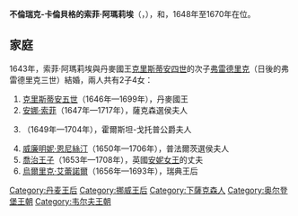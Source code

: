 {{Unreferenced|time=2020-09-29T08:23:55+00:00}}
{{Infobox royalty|consort=yes
| name         = 索菲·阿瑪莉埃
| image        = Sophieamalieluneburg queen of denmark.jpg
| succession   = 丹麥和挪威王后
| reign        = 1648年2月28日 — 1670年2月9日
| birth_date   = 1628年3月24日
| birth_place  = [[哈茨山麓黑尔茨贝格|黑爾茨貝格]]
| death_date   = {{death date and age|1685|2|20|1628|3|24|df=y}}
| death_place  = [[哥本哈根|哥本哈根]]
| burial_place = [[羅斯基勒主教座堂|羅斯基勒主教座堂]]
| house        = [[漢諾威王朝|漢諾威王朝]]
| father       = [[格奧爾格_(不倫瑞克-卡倫貝格)|不倫瑞克-卡倫貝格公爵格奧爾格]]
| mother       = [[黑森-達姆施塔特的安娜·艾蕾諾爾|黑森-達姆施塔特的安娜·艾蕾諾爾]]
| religion     = [[信義宗|信義宗]]
}}
'''不倫瑞克-卡倫貝格的索菲·阿瑪莉埃'''（{{lang-de|Sophie Amalie von Braunschweig-Calenberg}}，{{bd|1628年|3月24日|1685年|2月20日}}），{{le|丹麥王后|List of Danish consorts|丹麥}}和{{le|挪威王后|List of Norwegian consorts}}，1648年至1670年在位。

== 家庭 ==
1643年，索菲·阿瑪莉埃與丹麥國王[[克里斯蒂安四世|克里斯蒂安四世]]的次子[[弗雷德里克三世|弗雷德里克]]（日後的弗雷德里克三世）結婚，兩人共有2子4女：
# [[克里斯蒂安五世|克里斯蒂安五世]]（1646年—1699年），丹麥國王
# [[丹麥的安娜·索菲|安娜·索菲]]（1647年—1717年），薩克森選侯夫人
# {{le|丹麥的弗蕾德里克·阿瑪莉埃|Princess Frederica Amalia of Denmark|弗蕾德里克·阿瑪莉埃}}（1649年—1704年），霍爾斯坦-戈托普公爵夫人
# [[丹麥的威廉明妮·恩尼絲汀|威廉明妮·恩尼絲汀]]（1650年—1706年），普法爾茨選侯夫人
# [[丹麥的喬治王子|喬治王子]]（1653年—1708年），英國[[安妮_(英國女王)|安妮女王]]的丈夫
# [[丹麥的烏爾里克·艾蕾諾爾|烏爾里克·艾蕾諾爾]]（1656年—1693年），瑞典王后

[[Category:丹麦王后|Category:丹麦王后]]
[[Category:挪威王后|Category:挪威王后]]
[[Category:下薩克森人|Category:下薩克森人]]
[[Category:奥尔登堡王朝|Category:奥尔登堡王朝]]
[[Category:韦尔夫王朝|Category:韦尔夫王朝]]